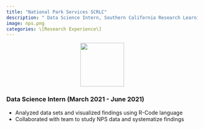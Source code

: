 ```yaml
---
title: "National Park Services SCRLC"
description: " Data Science Intern, Southern California Research Learning Center (SRLC) NPS"
image: nps.png
categories: \[Research Experience\]
---
```


<center><img src="nps.png" width="115"/></center>

<h3>Data Science Intern (March 2021 - June 2021)</h3>

<ul>

<li>Analyzed data sets and visualized findings using R-Code language</li>

<li>Collaborated with team to study NPS data and systematize findings</li>

</ul>
